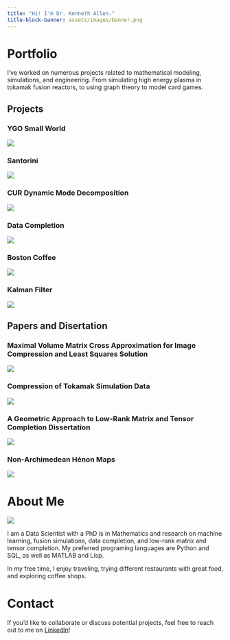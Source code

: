 ```yaml
---
title: "Hi! I'm Dr. Kenneth Allen."
title-block-banner: assets/images/banner.png
---
```


# Portfolio

I've worked on numerous projects related to mathematical modeling, simulations, and engineering. From simulating high energy plasma in tokamak fusion reactors, to using graph theory to model card games.

## Projects

### YGO Small World

[![](assets/images/small-world.png)](https://github.com/KennethJAllen/YGO-small-world)

### Santorini

[![](assets/images/santorini.png)](https://github.com/KennethJAllen/santorini)

### CUR Dynamic Mode Decomposition

[![](assets/images/dmd.gif)](https://github.com/KennethJAllen/dynamic-mode-decomposition)

### Data Completion

[![](assets/images/image-completion.png)](https://github.com/KennethJAllen/data-completion-research)

### Boston Coffee

[![](assets/images/coffee.png)]("/coffee/")

### Kalman Filter

[![](assets/images/kalman.png)](https://github.com/KennethJAllen/kalman-filter)

## Papers and Disertation

### Maximal Volume Matrix Cross Approximation for Image Compression and Least Squares Solution

[![](assets/images/cur_img_compression.png)](https://arxiv.org/abs/2309.17403)

### Compression of Tokamak Simulation Data

[![](assets/images/tokamak.png)](https://www.sciencedirect.com/science/article/abs/pii/S0021999123001845)

### A Geometric Approach to Low-Rank Matrix and Tensor Completion Dissertation

[![](assets/images/dissertation.png)](https://esploro.libs.uga.edu/esploro/outputs/doctoral/A-Geometric-Approach-to-Low-Rank-Matrix/9949421027102959)

### Non-Archimedean Hénon Maps

[![](assets/images/arithmetic-dynamics.png)](https://arxiv.org/abs/1610.04271)

# About Me

![](assets/images/aboutme.jpg)

I am a Data Scientist with a PhD is in Mathematics and research on machine learning, fusion simulations, data completion, and low-rank matrix and tensor completion. My preferred programing languages are Python and SQL, as well as MATLAB and Lisp.

In my free time, I enjoy traveling, trying different restaurants with great food, and exploring coffee shops.

# Contact

If you'd like to collaborate or discuss potential projects, feel free to reach out to me on [LinkedIn](https://www.linkedin.com/in/kennethallenmath)!